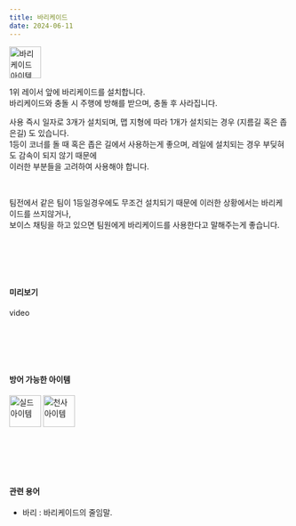 ```yaml
---
title: 바리케이드
date: 2024-06-11
---
```


<Img src="/images/items/ico-bari.webp" alt="바리케이드 아이템" width="57" height="57"/>

<Bq>1위 레이서 앞에 바리케이드를 설치합니다. <br/>
바리케이드와 충돌 시 주행에 방해를 받으며, 충돌 후 사라집니다.</Bq>

사용 즉시 일자로 3개가 설치되며, 맵 지형에 따라 1개가 설치되는 경우 (지름길 혹은 좁은길) 도 있습니다.<br/>
1등이 코너를 돌 때 혹은 좁은 길에서 사용하는게 좋으며, 레일에 설치되는 경우 부딪혀도 감속이 되지 않기 때문에 <br/>
이러한 부분들을 고려하여 사용해야 합니다.

<br/>

팀전에서 같은 팀이 1등일경우에도 무조건 설치되기 때문에 이러한 상황에서는 바리케이드를 쓰지않거나, <br/>
보이스 채팅을 하고 있으면 팀원에게 바리케이드를 사용한다고 말해주는게 좋습니다.

<br/><br/><br/><br/>

#### 미리보기

<Division className="mdRatio">video</Division>

<br/><br/><br/><br/>

#### 방어 가능한 아이템

<Division className="mdFlex mdCg">
    <Img src="/images/items/ico-shield.webp" alt="실드 아이템" width="57" height="57"/>
    <Img src="/images/items/ico-angel.webp" alt="천사 아이템" width="57" height="57"/>
</Division>

<br/><br/><br/><br/>

#### 관련 용어

- 바리 : 바리케이드의 줄임말.